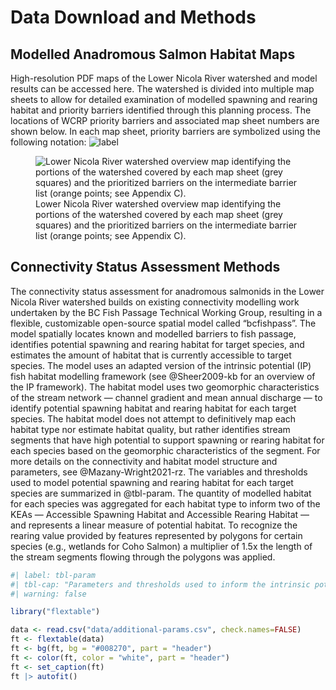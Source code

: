 # Data Download and Methods {-}

## Modelled Anadromous Salmon Habitat Maps {-}

High-resolution PDF maps of the Lower Nicola River watershed and model results can be accessed here. The watershed is divided into multiple map sheets to allow for detailed examination of modelled spawning and rearing habitat and priority barriers identified through this planning process. The locations of WCRP priority barriers and associated map sheet numbers are shown below. In each map sheet, priority barriers are symbolized using the following notation: ![label](images/priority-crossing-label.png)

![Lower Nicola River watershed overview map identifying the portions of the watershed covered by each map sheet (grey squares) and the prioritized barriers on the intermediate barrier list (orange points; see Appendix C).](images/overview-map-lnic.png){#fig-over}

## Connectivity Status Assessment Methods {-}

The connectivity status assessment for anadromous salmonids in the Lower Nicola River watershed builds on existing connectivity modelling work undertaken by the BC Fish Passage Technical Working Group, resulting in a flexible, customizable open-source spatial model called "bcfishpass". The model spatially locates known and modelled barriers to fish passage, identifies potential spawning and rearing habitat for target species, and estimates the amount of habitat that is currently accessible to target species. The model uses an adapted version of the intrinsic potential (IP) fish habitat modelling framework (see @Sheer2009-kb for an overview of the IP framework). The habitat model uses two geomorphic characteristics of the stream network — channel gradient and mean annual discharge — to identify potential spawning habitat and rearing habitat for each target species. The habitat model does not attempt to definitively map each habitat type nor estimate habitat quality, but rather identifies stream segments that have high potential to support spawning or rearing habitat for each species based on the geomorphic characteristics of the segment. For more details on the connectivity and habitat model structure and parameters, see @Mazany-Wright2021-rz. The variables and thresholds used to model potential spawning and rearing habitat for each target species are summarized in @tbl-param. The quantity of modelled habitat for each species was aggregated for each habitat type to inform two of the KEAs — Accessible Spawning Habitat and Accessible Rearing Habitat — and represents a linear measure of potential habitat. To recognize the rearing value provided by features represented by polygons for certain species (e.g., wetlands for Coho Salmon) a multiplier of 1.5x the length of the stream segments flowing through the polygons was applied. 

```r
#| label: tbl-param
#| tbl-cap: "Parameters and thresholds used to inform the intrinsic potential habitat model for spawning and rearing habitat for each target species in the Lower Nicola River watershed."
#| warning: false

library("flextable")

data <- read.csv("data/additional-params.csv", check.names=FALSE)
ft <- flextable(data)
ft <- bg(ft, bg = "#008270", part = "header")
ft <- color(ft, color = "white", part = "header")
ft <- set_caption(ft)
ft |> autofit() 
```



